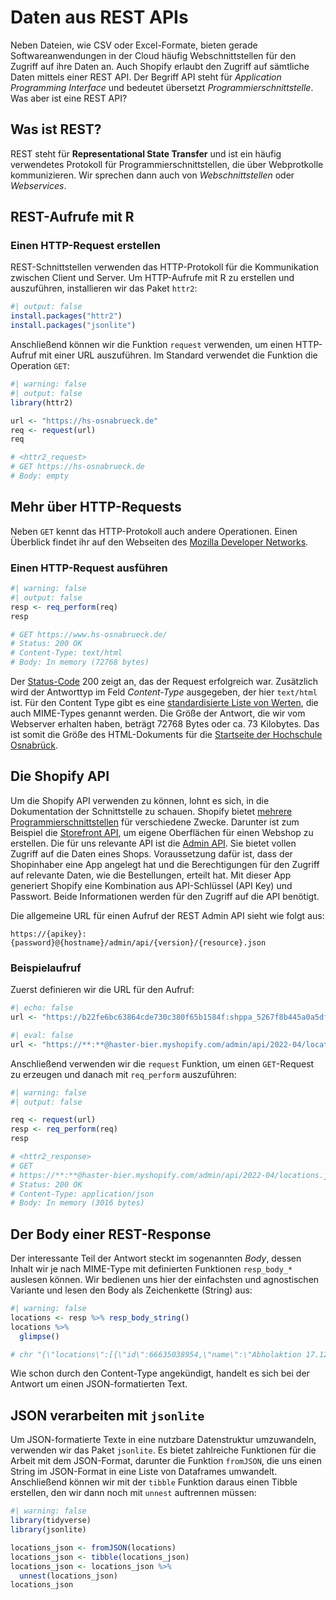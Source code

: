 # Daten aus REST APIs

Neben Dateien, wie CSV oder Excel-Formate, bieten gerade Softwareanwendungen in der Cloud häufig Webschnittstellen für den Zugriff auf ihre Daten an. Auch Shopify erlaubt den Zugriff auf sämtliche Daten mittels einer REST API. Der Begriff API steht für *Application Programming Interface* und bedeutet übersetzt *Programmierschnittstelle*. Was aber ist eine REST API?

## Was ist REST?

REST steht für **Representational State Transfer** und ist ein häufig verwendetes Protokoll für Programmierschnittstellen, die über Webprotkolle kommunizieren. Wir sprechen dann auch von *Webschnittstellen* oder *Webservices*.

## REST-Aufrufe mit R

### Einen HTTP-Request erstellen

REST-Schnittstellen verwenden das HTTP-Protokoll für die Kommunikation zwischen Client und Server. Um HTTP-Aufrufe mit R zu erstellen und auszuführen, installieren wir das Paket `httr2`:

```r
#| output: false
install.packages("httr2")
install.packages("jsonlite")
```

Anschließend können wir die Funktion `request` verwenden, um einen HTTP-Aufruf mit einer URL auszuführen. Im Standard verwendet die Funktion die Operation `GET`:

```r
#| warning: false
#| output: false
library(httr2)

url <- "https://hs-osnabrueck.de"
req <- request(url)
req

# <httr2_request>
# GET https://hs-osnabrueck.de
# Body: empty
```

::: {.callout-tip appearance="minimal"}
## Mehr über HTTP-Requests

Neben `GET` kennt das HTTP-Protokoll auch andere Operationen. Einen Überblick findet ihr auf den Webseiten des [Mozilla Developer Networks](https://developer.mozilla.org/en-US/docs/Web/HTTP/Methods).
:::

### Einen HTTP-Request ausführen

```r
#| warning: false
#| output: false
resp <- req_perform(req)
resp

# GET https://www.hs-osnabrueck.de/
# Status: 200 OK
# Content-Type: text/html
# Body: In memory (72768 bytes)

```

Der [Status-Code](https://developer.mozilla.org/en-US/docs/Web/HTTP/Status) 200 zeigt an, das der Request erfolgreich war. Zusätzlich wird der Antworttyp im Feld *Content-Type* ausgegeben, der hier `text/html` ist. Für den Content Type gibt es eine [standardisierte Liste von Werten](https://developer.mozilla.org/en-US/docs/Web/HTTP/Basics_of_HTTP/MIME_types/Common_types), die auch MIME-Types genannt werden. Die Größe der Antwort, die wir vom Webserver erhalten haben, beträgt 72768 Bytes oder ca. 73 Kilobytes. Das ist somit die Größe des HTML-Dokuments für die [Startseite der Hochschule Osnabrück](https://www.hs-osnabrueck.de/).

## Die Shopify API

Um die Shopify API verwenden zu können, lohnt es sich, in die Dokumentation der Schnittstelle zu schauen. Shopify bietet [mehrere Programmierschnittstellen](https://shopify.dev/api) für verschiedene Zwecke. Darunter ist zum Beispiel die [Storefront API](https://shopify.dev/api/storefront), um eigene Oberflächen für einen Webshop zu erstellen. Die für uns relevante API ist die [Admin API](https://shopify.dev/api/admin). Sie bietet vollen Zugriff auf die Daten eines Shops. Voraussetzung dafür ist, dass der Shopinhaber eine App angelegt hat und die Berechtigungen für den Zugriff auf relevante Daten, wie die Bestellungen, erteilt hat. Mit dieser App generiert Shopify eine Kombination aus API-Schlüssel (API Key) und Passwort. Beide Informationen werden für den Zugriff auf die API benötigt.

Die allgemeine URL für einen Aufruf der REST Admin API sieht wie folgt aus:

```
https://{apikey}:{password}@{hostname}/admin/api/{version}/{resource}.json
```

### Beispielaufruf

Zuerst definieren wir die URL für den Aufruf:

```r
#| echo: false
url <- "https://b22fe6bc63864cde730c380f65b1584f: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@haster-bier.myshopify.com/admin/api/2022-04/locations.json"
```

```r
#| eval: false
url <- "https://**:**@haster-bier.myshopify.com/admin/api/2022-04/locations.json"
```

Anschließend verwenden wir die `request` Funktion, um einen `GET`-Request zu erzeugen und danach  mit `req_perform` auszuführen:

```r
#| warning: false
#| output: false

req <- request(url)
resp <- req_perform(req)
resp

# <httr2_response>
# GET
# https://**:**@haster-bier.myshopify.com/admin/api/2022-04/locations.json
# Status: 200 OK
# Content-Type: application/json
# Body: In memory (3016 bytes)

```
## Der Body einer REST-Response

Der interessante Teil der Antwort steckt im sogenannten *Body*, dessen Inhalt wir je nach MIME-Type mit definierten Funktionen `resp_body_*` auslesen können. Wir bedienen uns hier der einfachsten und agnostischen Variante und lesen den Body als Zeichenkette (String) aus:

```r
#| warning: false
locations <- resp %>% resp_body_string()
locations %>%
  glimpse()

# chr "{\"locations\":[{\"id\":66635038954,\"name\":\"Abholaktion 17.12.2021 # (Haste)\",\"address1\":\"Oldenburger Land"| __truncated__

```

Wie schon durch den Content-Type angekündigt, handelt es sich bei der Antwort um einen JSON-formatierten Text.

## JSON verarbeiten mit `jsonlite`

Um JSON-formatierte Texte in eine nutzbare Datenstruktur umzuwandeln, verwenden wir das Paket `jsonlite`. Es bietet zahlreiche Funktionen für die Arbeit mit dem JSON-Format, darunter die Funktion `fromJSON`, die uns einen String im JSON-Format in eine Liste von Dataframes umwandelt. Anschließend können wir mit der `tibble` Funktion daraus einen Tibble erstellen, den wir dann noch mit `unnest` auftrennen müssen:

```r
#| warning: false
library(tidyverse)
library(jsonlite)

locations_json <- fromJSON(locations)
locations_json <- tibble(locations_json)
locations_json <- locations_json %>% 
  unnest(locations_json)
locations_json
```



